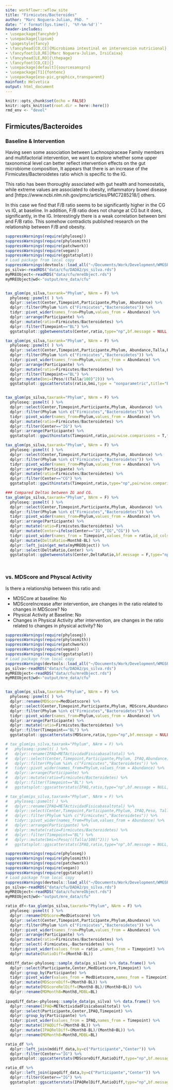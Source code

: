 ```yaml
---
site: workflowr::wflow_site
title: "Firmicutes/Bacteroides"
author: "Marc Noguera-Julian, PhD. "
date: "`r format(Sys.time(), '%Y-%m-%d')`"
header-includes:
- \usepackage{fancyhdr}
- \usepackage{lipsum}
- \pagestyle{fancy}
- \fancyhead[CO,CE]{Microbioma intestinal en intervencion nutricional}
- \fancyfoot[LO,RE]{Marc Noguera-Julian, IrsiCaixa}
- \fancyhead[LE,RO]{\thepage}
- \fancyfoot[CO,CE]{}
- \usepackage[default]{sourcesanspro}
- \usepackage[T1]{fontenc}
- \usepackage{eso-pic,graphicx,transparent}
mainfont: Helvetica
output: html_document
---
```


```r
knitr::opts_chunk$set(echo = FALSE)
knitr::opts_knit$set(root.dir = here::here())
rmd_env <- "devel"
```

## Firmicutes/Bacteroides

### Baseline & Intervention

Having seen some association between Lachnospiraceae Family members and multifactorial intervention, we want to explore whether some upper taxonomical level can better reflect intervention effects on the gut microbiome composition, It appears that there is an increase of the Firmicutes/Bacteroidetes ratio which is specific to the IG.

This ratio has been thoroughly associated with gut health and homeostatis, while extreme values are associated to obesity, inflammatory bowel disease and  [https://www.ncbi.nlm.nih.gov/pmc/articles/PMC7285218/] others.

In this case we find that F/B ratio seems to be significantly higher in the CG vs IG, at baseline. In addition, F/B ratio does not change at CG but it does, significantly, in the IG. Interestingly there is a weak correlation between bmi and F/B ratio. This somehow contradicts published research on the relationship between F/B and obesity. 

```r
suppressWarnings(require(phyloseq))
suppressWarnings(require(phylosmith))
suppressWarnings(require(patchwork))
suppressWarnings(require(vegan))
suppressWarnings(require(ggstatsplot))
# Load package from local copy
suppressWarnings(devtools::load_all("~/Documents/Work/Development/WMGSPipeline/"))
ps_silva<-readRDS("data/cfu/DADA2/ps_silva.rds")
myMREObject<-readRDS("data/cfu/mreObject.rds")
myMREObject@wd<-"output/mre_data/cfu"


tax_glom(ps_silva,taxrank="Phylum", NArm = F) %>% 
  phyloseq::psmelt( ) %>% 
  dplyr::select(Center,Timepoint,Participante,Phylum, Abundance) %>% 
  dplyr::filter(Phylum %in% c("Firmicutes","Bacteroidetes")) %>% 
  tidyr::pivot_wider(names_from=Phylum,values_from = Abundance) %>% 
  dplyr::arrange(Participante) %>% 
  dplyr::mutate(ratio=Firmicutes/Bacteroidetes) %>% 
  dplyr::filter(Timepoint=="BL") %>%
  ggstatsplot::ggbetweenstats(Center,ratio,type="np",bf.message = NULL,title = "Firmicutes/Bacteroidetes vs Center | BL")

tax_glom(ps_silva,taxrank="Phylum", NArm = F) %>%
  phyloseq::psmelt( ) %>%
  dplyr::select(Center,Timepoint,Participante,Phylum, Abundance,Talla,Peso) %>%
  dplyr::filter(Phylum %in% c("Firmicutes","Bacteroidetes")) %>%
  tidyr::pivot_wider(names_from=Phylum,values_from = Abundance) %>%
  dplyr::arrange(Participante) %>%
  dplyr::mutate(ratio=Firmicutes/Bacteroidetes) %>%
  dplyr::filter(Timepoint=="BL") %>%
  dplyr::mutate(bmi=(Peso/((Talla/100)^2))) %>%
  ggstatsplot::ggscatterstats(ratio,bmi,type = "nonparametric",title="BMI vs Firm/Bact ratio | BL")


tax_glom(ps_silva,taxrank="Phylum", NArm = F) %>% 
  phyloseq::psmelt( ) %>% 
  dplyr::select(Center,Timepoint,Participante,Phylum, Abundance) %>% 
  dplyr::filter(Phylum %in% c("Firmicutes","Bacteroidetes")) %>% 
  tidyr::pivot_wider(names_from=Phylum,values_from = Abundance) %>% 
  dplyr::mutate(ratio=Firmicutes/Bacteroidetes) %>% 
  dplyr::filter(Center=="IG") %>% 
  dplyr::arrange(Participante) %>% 
  ggstatsplot::ggwithinstats(Timepoint,ratio,pairwise.comparisons = T,type="np",bf.message = NULL,title = "Firmicutes/Bacteroidetes vs Timepoint | IG")

tax_glom(ps_silva,taxrank="Phylum", NArm = F) %>% 
  phyloseq::psmelt( ) %>% 
  dplyr::select(Center,Timepoint,Participante,Phylum, Abundance) %>% 
  dplyr::filter(Phylum %in% c("Firmicutes","Bacteroidetes")) %>% 
  tidyr::pivot_wider(names_from=Phylum,values_from = Abundance) %>% 
  dplyr::arrange(Participante) %>% 
  dplyr::mutate(ratio=Firmicutes/Bacteroidetes) %>% 
  dplyr::filter(Center=="CG") %>% 
  ggstatsplot::ggwithinstats(Timepoint,ratio,type="np",pairwise.comparisons = T,bf.message = NULL,title = "Firmicutes/Bacteroidetes vs Timepoint | CG")

### Compared Deltas between IG and CG.
tax_glom(ps_silva,taxrank="Phylum", NArm = F) %>% 
  phyloseq::psmelt( ) %>% 
  dplyr::select(Center,Timepoint,Participante,Phylum, Abundance) %>% 
  dplyr::filter(Phylum %in% c("Firmicutes","Bacteroidetes")) %>% 
  tidyr::pivot_wider(names_from=Phylum,values_from = Abundance) %>% 
  dplyr::arrange(Participante) %>% 
  dplyr::mutate(ratio=Firmicutes/Bacteroidetes) %>% 
  dplyr::mutate(Center=ifelse(Center=="IG","IG","CG")) %>% 
  tidyr::pivot_wider(names_from = Timepoint,values_from = ratio,id_cols = Participante) %>% 
  dplyr::mutate(DeltaRatio=Month8-BL) %>% 
  dplyr::left_join(get_meta(myMREObject)) %>% 
  dplyr::select(DeltaRatio,Center) %>% 
  ggstatsplot::ggbetweenstats(Center,DeltaRatio,bf.message = F,type="np",title="Delta F/B Ratio vs Center")




```

### vs. MDScore and Physcal Activity

Is there a relationship between this ratio and:

* MDSCore at baseline: No
* MDScoreIncrease after intervention, are changes in the ratio related to changes in MDScore? No
* Physical Activity at Baseline: No
* Changes in Physical Activity after intervention, are changes in the ratio related to changes in physical activity? No


```r
suppressWarnings(require(phyloseq))
suppressWarnings(require(phylosmith))
suppressWarnings(require(patchwork))
suppressWarnings(require(vegan))
suppressWarnings(require(ggstatsplot))
# Load package from local copy
suppressWarnings(devtools::load_all("~/Documents/Work/Development/WMGSPipeline/"))
ps_silva<-readRDS("data/cfu/DADA2/ps_silva.rds")
myMREObject<-readRDS("data/cfu/mreObject.rds")
myMREObject@wd<-"output/mre_data/cfu"


tax_glom(ps_silva,taxrank="Phylum", NArm = F) %>% 
  phyloseq::psmelt( ) %>% 
  dplyr::rename(MDScore=MedDietscore) %>% 
  dplyr::select(Center,Timepoint,Participante,Phylum, MDScore,Abundance) %>% 
  dplyr::filter(Phylum %in% c("Firmicutes","Bacteroidetes")) %>% 
  tidyr::pivot_wider(names_from=Phylum,values_from = Abundance) %>% 
  dplyr::arrange(Participante) %>% 
  dplyr::mutate(ratio=Firmicutes/Bacteroidetes) %>% 
  dplyr::filter(Timepoint=="BL") %>% 
  ggstatsplot::ggscatterstats(MDScore,ratio,type="np",bf.message = NULL,title = "Firmicutes/Bacteroidetes vs MDScore | BL")

# tax_glom(ps_silva,taxrank="Phylum", NArm = F) %>% 
#   phyloseq::psmelt( ) %>% 
#   dplyr::rename(IPAQ=METActividadFisicabasaltotal) %>% 
#   dplyr::select(Center,Timepoint,Participante,Phylum, IPAQ,Abundance) %>% 
#   dplyr::filter(Phylum %in% c("Firmicutes","Bacteroidetes")) %>% 
#   tidyr::pivot_wider(names_from=Phylum,values_from = Abundance) %>% 
#   dplyr::arrange(Participante) %>% 
#   dplyr::mutate(ratio=Firmicutes/Bacteroidetes) %>% 
#   dplyr::filter(Timepoint=="BL") %>% 
#   ggstatsplot::ggscatterstats(IPAQ,ratio,type="np",bf.message = NULL,title = "Firmicutes/Bacteroidetes vs IPAQ | BL")

# tax_glom(ps_silva,taxrank="Phylum", NArm = F) %>% 
#   phyloseq::psmelt( ) %>% 
#   dplyr::rename(IPAQ=METActividadFisicabasaltotal) %>% 
#   dplyr::select(Center,Timepoint,Participante,Phylum, IPAQ,Peso, Talla,Abundance) %>% 
#   dplyr::filter(Phylum %in% c("Firmicutes","Bacteroidetes")) %>% 
#   tidyr::pivot_wider(names_from=Phylum,values_from = Abundance) %>% 
#   dplyr::arrange(Participante) %>% 
#   dplyr::mutate(ratio=Firmicutes/Bacteroidetes) %>% 
#   dplyr::filter(Timepoint=="BL") %>% 
#   dplyr::mutate(bmi=(Peso/((Talla/100)^2))) %>%
#   ggstatsplot::ggscatterstats(IPAQ,ratio,type="np",bf.message = NULL,title = "Firmicutes/Bacteroidetes vs bmi | BL")

```


```r
suppressWarnings(require(phyloseq))
suppressWarnings(require(phylosmith))
suppressWarnings(require(patchwork))
suppressWarnings(require(vegan))
suppressWarnings(require(ggstatsplot))
# Load package from local copy
suppressWarnings(devtools::load_all("~/Documents/Work/Development/WMGSPipeline/"))
ps_silva<-readRDS("data/cfu/DADA2/ps_silva.rds")
myMREObject<-readRDS("data/cfu/mreObject.rds")
myMREObject@wd<-"output/mre_data/cfu"

ratio_df<-tax_glom(ps_silva,taxrank="Phylum", NArm = F) %>% 
  phyloseq::psmelt( ) %>% 
  dplyr::rename(MDScore=MedDietscore) %>% 
  dplyr::select(Center,Timepoint,Participante,Phylum,Abundance) %>% 
  dplyr::filter(Phylum %in% c("Firmicutes","Bacteroidetes")) %>% 
  tidyr::pivot_wider(names_from=Phylum,values_from = Abundance) %>% 
  dplyr::arrange(Participante) %>% 
  dplyr::mutate(ratio=Firmicutes/Bacteroidetes) %>%
  dplyr::select(-Firmicutes,-Bacteroidetes) %>% 
  tidyr::pivot_wider(values_from = ratio ,names_from = Timepoint) %>% 
  dplyr::mutate(RatioDiff=(Month8-BL))

mddiff_data<-phyloseq::sample_data(ps_silva) %>% data.frame() %>% 
  dplyr::select(Participante,Center,MedDietscore,Timepoint) %>% 
  dplyr::group_by(Participante) %>% 
  tidyr::pivot_wider(values_from = MedDietscore,names_from = Timepoint) %>% 
  dplyr::mutate(MDScoreDiff=(Month8-BL)) %>% 
  dplyr::mutate(MDScoreRelDiff=(Month8-BL)/(Month8+BL)) %>% 
  dplyr::rename(MDMonth8=Month8,MDBL=BL)
    
ipaqdiff_data<-phyloseq::sample_data(ps_silva) %>% data.frame() %>% 
  dplyr::rename(IPAQ=METActividadFisicabasaltotal) %>% 
  dplyr::select(Participante,Center,IPAQ,Timepoint) %>% 
  dplyr::group_by(Participante) %>% 
  tidyr::pivot_wider(values_from = IPAQ,names_from = Timepoint) %>% 
  dplyr::mutate(IPAQDiff=(Month8-BL)) %>% 
  dplyr::mutate(IPAQRelDiff=(Month8-BL)/(Month8+BL)) %>% 
  dplyr::rename(MDMonth8=Month8,MDBL=BL)

ratio_df %>% 
  dplyr::left_join(mddiff_data,by=c("Participante","Center")) %>% 
  dplyr::filter(Center=="IG") %>% 
  ggstatsplot::ggscatterstats(MDScoreDiff,RatioDiff,type="np",bf.message = NULL,title = "DeltaRatio vs DeltaMDScore | IG")

ratio_df %>% 
  dplyr::left_join(ipaqdiff_data,by=c("Participante","Center")) %>% 
  dplyr::filter(Center=="IG") %>% 
  ggstatsplot::ggscatterstats(IPAQRelDiff,RatioDiff,type="np",bf.message = NULL,title = "DeltaRatio vs DeltaIPAQ | IG")

```
